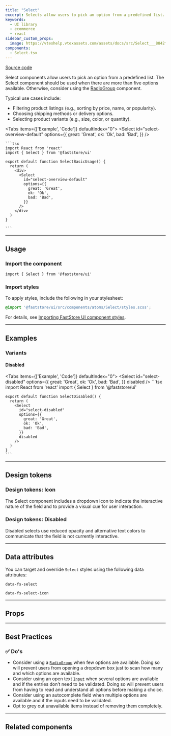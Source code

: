 ```yaml
---
title: "Select"
excerpt: Selects allow users to pick an option from a predefined list.
keywords:
  - UI library
  - ecommerce
  - react
sidebar_custom_props:
  image: https://vtexhelp.vtexassets.com/assets/docs/src/Select___8842f3b6522c3e8db0a887b3f216a6ab.png
components:
  - Select.tsx
---
```


[<i class="fa-brands fa-github"></i> Source code](https://github.com/vtex/faststore/tree/main/packages/components/src/atoms/Select)

Select components allow users to pick an option from a predefined list. The Select component should be used when there are more than five options available. Otherwise, consider using the [RadioGroup](https://developers.vtex.com/docs/guides/faststore/molecules-radio-group) component.

Typical use cases include:

- Filtering product listings (e.g., sorting by price, name, or popularity).
- Choosing shipping methods or delivery options.
- Selecting product variants (e.g., size, color, or quantity).

<Tabs items={['Example', 'Code']} defaultIndex="0">
  <Tab>
    <OverviewSection>
      <Select
        id="select-overview-default"
        options={{
          great: 'Great',
          ok: 'Ok',
          bad: 'Bad',
        }}
      />
    </OverviewSection>
  </Tab>
  <Tab>

    ```tsx
    import React from 'react'
    import { Select } from '@faststore/ui'

    export default function SelectBasicUsage() {
      return (
        <div>
          <Select
            id="select-overview-default"
            options={{
              great: 'Great',
              ok: 'Ok',
              bad: 'Bad',
            }}
          />
        </div>
      )
    }

    ```
  </Tab>
</Tabs>

---

## Usage

### Import the component

```tsx
import { Select } from '@faststore/ui'
```

### Import styles

To apply styles, include the following in your stylesheet:

```scss
@import '@faststore/ui/src/components/atoms/Select/styles.scss';
```

For details, see [Importing FastStore UI component styles](https://developers.vtex.com/docs/guides/faststore/using-themes-importing-ui-components-styles).

---

## Examples

### Variants

#### Disabled

<Tabs items={['Example', 'Code']} defaultIndex="0">
  <Tab>
    <OverviewSection>
      <Select
        id="select-disabled"
        options={{
          great: 'Great',
          ok: 'Ok',
          bad: 'Bad',
        }}
        disabled
      />
    </OverviewSection>
  </Tab>
  <Tab>
    ```tsx
    import React from 'react'
    import { Select } from '@faststore/ui'

    export default function SelectDisabled() {
      return (
        <Select
          id="select-disabled"
          options={{
            great: 'Great',
            ok: 'Ok',
            bad: 'Bad',
          }}
          disabled
        />
      )
    }
    ```
  </Tab>
</Tabs>

---

## Design tokens

<TokenTable>
  <TokenRow token="--fs-select-height" value="var(--fs-spacing-6)" />
  <TokenRow token="--fs-select-min-height" value="var(--fs-control-tap-size)" />
  <TokenRow
    token="--fs-select-padding"
    value="var(--fs-spacing-1) var(--fs-spacing-5) var(--fs-spacing-1) var(--fs-spacing-2)"
  />
  <TokenDivider />
  <TokenRow
    token="--fs-select-text-color"
    value="var(--fs-color-link)"
    isColor
  />
  <TokenDivider />
  <TokenRow token="--fs-select-border-radius" value="var(--fs-border-radius)" />
  <TokenDivider />
  <TokenRow token="--fs-select-bkg" value="transparent" />
  <TokenRow
    token="--fs-select-bkg-color-focus"
    value="var(--fs-color-primary-bkg-light)"
    isColor
  />
  <TokenRow
    token="--fs-select-bkg-color-hover"
    value="var(--fs-select-bkg-color-focus)"
    globalValue="var(--fs-color-primary-bkg-light)"
    isColor
  />
  <TokenDivider />
  <TokenRow
    token="--fs-select-transition-timing"
    value="var(--fs-transition-timing)"
  />
  <TokenRow
    token="--fs-select-transition-property"
    value="var(--fs-transition-property)"
  />
  <TokenRow
    token="--fs-select-transition-function"
    value="var(--fs-transition-function)"
  />
</TokenTable>

### Design tokens: Icon

The Select component includes a dropdown icon to indicate the interactive nature of the field and to provide a visual cue for user interaction.

<TokenTable>
  <TokenRow
    token="--fs-select-icon-color"
    value="var(--fs-color-link)"
    isColor
  />
  <TokenRow
    token="--fs-select-icon-position-right"
    value="var(--fs-spacing-2)"
  />
  <TokenRow token="--fs-select-icon-width" value="var(--fs-spacing-3)" />
  <TokenRow
    token="--fs-select-icon-height"
    value="var(--fs-select-icon-width)"
  />
</TokenTable>

### Design tokens: Disabled

Disabled selects use reduced opacity and alternative text colors to communicate that the field is not currently interactive.

<TokenTable>
  <TokenRow
    token="--fs-select-disabled-text-color"
    value="var(--fs-color-disabled-text)"
    isColor
  />
  <TokenRow token="--fs-select-disabled-text-opacity" value="1" />
</TokenTable>

---

## Data attributes

You can target and override `Select` styles using the following data attributes:

`data-fs-select`

`data-fs-select-icon`

---

## Props

<ComponentPropsSection component="Select" />

---

## Best Practices

### ✅ Do's

- Consider using a [`RadioGroup`](https://developers.vtex.com/docs/guides/faststore/molecules-radio-group) when few options are available. Doing so will prevent users from opening a dropdown box just to scan how many and which options are available.
- Consider using an open text [`Input`](https://developers.vtex.com/docs/guides/faststore/atoms-input) when several options are available and if the entries don’t need to be validated. Doing so will prevent users from having to read and understand all options before making a choice.
- Consider using an autocomplete field when multiple options are available and if the inputs need to be validated.
- Opt to grey out unavailable items instead of removing them completely.

---

## Related components

<SectionList>
  <SectionItem
    title="SelectField"
    description="
SelectField wraps a Select input and its corresponding Label. It allows users to select one option from a set."
    actionPath="/docs/guides/faststore/molecules-select-field"
  >
    <SelectField
      id="select-order-by"
      label="Order by:"
      options={{
        name_asc: 'Name, A-Z',
        name_desc: 'Name, Z-A',
        top_sales: 'Top Sales',
      }}
    />
  </SectionItem>
</SectionList>
